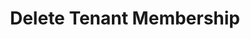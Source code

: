 ---
openapi: firework-v2-openapi delete /firework/v2/tenants/{tenant_id}/users/{user_id}
title: Delete Tenant Membership
---